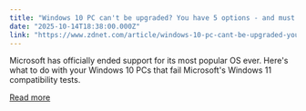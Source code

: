 ```yaml
---
title: "Windows 10 PC can't be upgraded? You have 5 options - and must act now"
date: "2025-10-14T18:38:00.000Z"
link: "https://www.zdnet.com/article/windows-10-pc-cant-be-upgraded-you-have-5-options-and-must-act-now/"
---
```


Microsoft has officially ended support for its most popular OS ever. Here's what to do with your Windows 10 PCs that fail Microsoft's Windows 11 compatibility tests.

[Read more](https://www.zdnet.com/article/windows-10-pc-cant-be-upgraded-you-have-5-options-and-must-act-now/)
